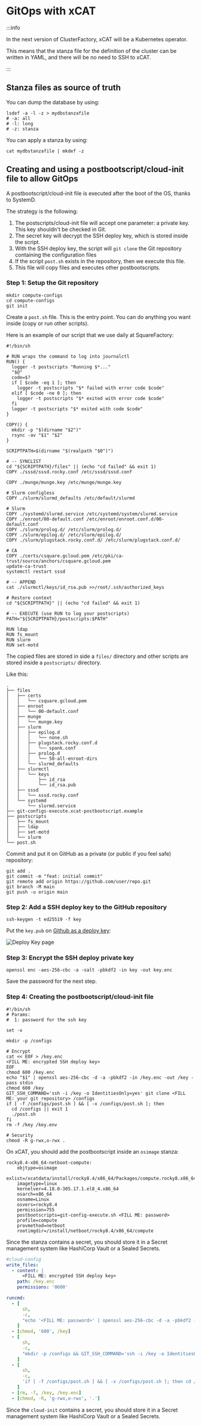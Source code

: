 # GitOps with xCAT


:::info

In the next version of ClusterFactory, xCAT will be a Kubernetes operator.

This means that the stanza file for the definition of the cluster can be written in YAML, and there will be no need to SSH to xCAT.

:::

## Stanza files as source of truth

You can dump the database by using:

```shell title="root@xcat"
lsdef -a -l -z > mydbstanzafile
# -a: all
# -l: long
# -z: stanza
```

You can apply a stanza by using:

```shell title="root@xcat"
cat mydbstanzafile | mkdef -z
```

## Creating and using a postbootscript/cloud-init file to allow GitOps

A postbootscript/cloud-init file is executed after the boot of the OS, thanks to SystemD.

The strategy is the following:

1. The postscripts/cloud-init file will accept one parameter: a private key. This key shouldn't be checked in Git.
2. The secret key will decrypt the SSH deploy key, which is stored inside the script.
3. With the SSH deploy key, the script will `git clone` the Git repository containing the configuration files
4. If the script `post.sh` exists in the repository, then we execute this file.
5. This file will copy files and executes other postbootscripts.

### Step 1: Setup the Git repository

```shell title="user@local:/"
mkdir compute-configs
cd compute-configs
git init
```

Create a `post.sh` file. This is the entry point. You can do anything you want inside (copy or run other scripts).

Here is an example of our script that we use daily at SquareFactory:

```shell title="user@local"
#!/bin/sh

# RUN wraps the command to log into journalctl
RUN() {
  logger -t postscripts "Running $*..."
  "$@"
  code=$?
  if [ $code -eq 1 ]; then
    logger -t postscripts "$* failed with error code $code"
  elif [ $code -ne 0 ]; then
    logger -t postscripts "$* exited with error code $code"
  fi
  logger -t postscripts "$* exited with code $code"
}

COPY() {
  mkdir -p "$(dirname "$2")"
  rsync -av "$1" "$2"
}

SCRIPTPATH=$(dirname "$(realpath "$0")")

# -- SYNCLIST
cd "${SCRIPTPATH}/files" || (echo "cd failed" && exit 1)
COPY ./sssd/sssd.rocky.conf /etc/sssd/sssd.conf

COPY ./munge/munge.key /etc/munge/munge.key

# Slurm configless
COPY ./slurm/slurmd_defaults /etc/default/slurmd

# Slurm
COPY ./systemd/slurmd.service /etc/systemd/system/slurmd.service
COPY ./enroot/00-default.conf /etc/enroot/enroot.conf.d/00-default.conf
COPY ./slurm/prolog.d/ /etc/slurm/prolog.d/
COPY ./slurm/epilog.d/ /etc/slurm/epilog.d/
COPY ./slurm/plugstack.rocky.conf.d/ /etc/slurm/plugstack.conf.d/

# CA
COPY ./certs/csquare.gcloud.pem /etc/pki/ca-trust/source/anchors/csquare.gcloud.pem
update-ca-trust
systemctl restart sssd

# -- APPEND
cat ./slurmctl/keys/id_rsa.pub >>/root/.ssh/authorized_keys

# Restore context
cd "${SCRIPTPATH}" || (echo "cd failed" && exit 1)

# -- EXECUTE (use RUN to log your postscripts)
PATH="${SCRIPTPATH}/postscripts:$PATH"

RUN ldap
RUN fs_mount
RUN slurm
RUN set-motd
```

The copied files are stored in side a `files/` directory and other scripts are stored inside a `postscripts/` directory.

Like this:

```shell
.
├── files
│   ├── certs
│   │   └── csquare.gcloud.pem
│   ├── enroot
│   │   └── 00-default.conf
│   ├── munge
│   │   └── munge.key
│   ├── slurm
│   │   ├── epilog.d
│   │   │   └── none.sh
│   │   ├── plugstack.rocky.conf.d
│   │   │   └── spank.conf
│   │   ├── prolog.d
│   │   │   └── 50-all-enroot-dirs
│   │   └── slurmd_defaults
│   ├── slurmctl
│   │   └── keys
│   │       ├── id_rsa
│   │       └── id_rsa.pub
│   ├── sssd
│   │   └── sssd.rocky.conf
│   └── systemd
│       └── slurmd.service
├── git-configs-execute.xcat-postbootscript.example
├── postscripts
│   ├── fs_mount
│   ├── ldap
│   ├── set-motd
│   └── slurm
└── post.sh
```

Commit and put it on GitHub as a private (or public if you feel safe) repository:

```title="user@local:/compute-configs"
git add .
git commit -m "feat: initial commit"
git remote add origin https://github.com/user/repo.git
git branch -M main
git push -u origin main
```

### Step 2: Add a SSH deploy key to the GitHub repository

```shell title="user@local"
ssh-keygen -t ed25519 -f key
```

Put the `key.pub` on [Github as a deploy key](https://docs.github.com/en/developers/overview/managing-deploy-keys#setup-2):

![Deploy Key page](04-gitops-with-xcat.assets/deploy-key.png)

### Step 3: Encrypt the SSH deploy private key

```shell title="user@local"
openssl enc -aes-256-cbc -a -salt -pbkdf2 -in key -out key.enc
```

Save the password for the next step.

### Step 4: Creating the postbootscript/cloud-init file

<Tabs groupId="provisioning">
  <TabItem value="xcat" label="xCAT" default>

```shell title="git-config-execute.sh <password>"
#!/bin/sh
# Params:
#  1: password for the ssh key

set -x

mkdir -p /configs

# Encrypt
cat << EOF > /key.enc
<FILL ME: encrypted SSH deploy key>
EOF
chmod 600 /key.enc
echo "$1" | openssl aes-256-cbc -d -a -pbkdf2 -in /key.enc -out /key -pass stdin
chmod 600 /key
GIT_SSH_COMMAND='ssh -i /key -o IdentitiesOnly=yes' git clone <FILL ME: your git repository> /configs
if [ -f /configs/post.sh ] && [ -x /configs/post.sh ]; then
  cd /configs || exit 1
  ./post.sh
fi
rm -f /key /key.env

# Security
chmod -R g-rwx,o-rwx .
```

On xCAT, you should add the postbootscript inside an `osimage` stanza:

```shell title="stanzafile"
rocky8.4-x86_64-netboot-compute:
    objtype=osimage
    exlist=/xcatdata/install/rocky8.4/x86_64/Packages/compute.rocky8.x86_64.exlist
    imagetype=linux
    kernelver=4.18.0-305.17.1.el8_4.x86_64
    osarch=x86_64
    osname=Linux
    osvers=rocky8.4
    permission=755
    postbootscripts=git-config-execute.sh <FILL ME: password>
    profile=compute
    provmethod=netboot
    rootimgdir=/install/netboot/rocky8.4/x86_64/compute
```

Since the stanza contains a secret, you should store it in a Secret management system like HashiCorp Vault or a Sealed Secrets.

  </TabItem>
  <TabItem value="cloud-init" label="cloud-init">

```yaml
#cloud-config
write_files:
  - content: |
      <FILL ME: encrypted SSH deploy key>
    path: /key.enc
    permissions: '0600'

runcmd:
  - [
      sh,
      -c,
      "echo '<FILL ME: password>' | openssl aes-256-cbc -d -a -pbkdf2 -in /key.enc -out /key -pass stdin",
    ]
  - [chmod, '600', /key]
  - [
      sh,
      -c,
      "mkdir -p /configs && GIT_SSH_COMMAND='ssh -i /key -o IdentitiesOnly=yes' git clone <FILL ME: your git repository> /configs",
    ]
  - [
      sh,
      -c,
      'if [ -f /configs/post.sh ] && [ -x /configs/post.sh ]; then cd /configs && ./post.sh compute; fi',
    ]
  - [rm, -f, /key, /key.enc]
  - [chmod, -R, 'g-rwx,o-rwx', '.']
```

Since the `cloud-init` contains a secret, you should store it in a Secret management system like HashiCorp Vault or a Sealed Secrets.

  </TabItem>
</Tabs>
